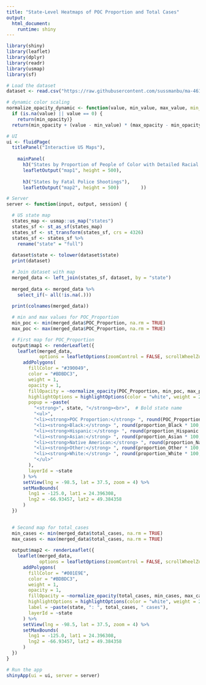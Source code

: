 ```yaml
---
title: "State-Level Heatmaps of POC Proportion and Total Cases"
output: 
  html_document:
    runtime: shiny
---
```


```r
library(shiny)
library(leaflet)
library(dplyr)
library(readr)
library(usmap)
library(sf)

# Load the dataset
dataset <- read.csv("https://raw.githubusercontent.com/sussmanbu/ma-4615-fa24-final-project-group-thirteen/dcd006d271391a7e3622cf4dc7044365b3dedfab/dataset/merged_dataset_with_race.csv")

# dynamic color scaling
normalize_opacity_dynamic <- function(value, min_value, max_value, min_opacity = 0.2, max_opacity = 1) {
  if (is.na(value) || value == 0) {
    return(min_opacity)}
  return(min_opacity + (value - min_value) * (max_opacity - min_opacity) / (max_value - min_value))}

# UI
ui <- fluidPage(
  titlePanel("Interactive US Maps"),
    
    mainPanel(
      h3("States by Proportion of People of Color with Detailed Racial Breakdown"),
      leafletOutput("map1", height = 500),
      
      h3("States by Fatal Police Shootings"),
      leafletOutput("map2", height = 500)        ))

# Server
server <- function(input, output, session) {

  # US state map
  states_map <- usmap::us_map("states")
  states_sf <- st_as_sf(states_map)
  states_sf <- st_transform(states_sf, crs = 4326)
  states_sf <- states_sf %>%
    rename("state" = "full")
  
  dataset$state <- tolower(dataset$state)
  print(dataset)

  # Join dataset with map 
  merged_data <- left_join(states_sf, dataset, by = "state")
  
  merged_data <- merged_data %>%
    select_if(~ all(!is.na(.)))
  
  print(colnames(merged_data))

  # min and max values for POC_Proportion
  min_poc <- min(merged_data$POC_Proportion, na.rm = TRUE)
  max_poc <- max(merged_data$POC_Proportion, na.rm = TRUE)

  # First map for POC_Proportion 
  output$map1 <- renderLeaflet({
    leaflet(merged_data, 
            options = leafletOptions(zoomControl = FALSE, scrollWheelZoom = FALSE)) %>%
      addPolygons(
        fillColor = "#390049",
        color = "#BDBDC3", 
        weight = 1, 
        opacity = 1, 
        fillOpacity = ~normalize_opacity(POC_Proportion, min_poc, max_poc), 
        highlightOptions = highlightOptions(color = "white", weight = 2, bringToFront = TRUE),
        popup = ~paste(
          "<strong>", state, "</strong><br>",  # Bold state name
          "<ul>",
          "<li><strong>POC Proportion:</strong> ", round(POC_Proportion * 100, 2), "%</li>",
          "<li><strong>Black:</strong> ", round(proportion_Black * 100, 2), "%</li>",
          "<li><strong>Hispanic:</strong> ", round(proportion_Hispanic * 100, 2), "%</li>",
          "<li><strong>Asian:</strong> ", round(proportion_Asian * 100, 2), "%</li>",
          "<li><strong>Native American:</strong> ", round(proportion_Native_American * 100, 2), "%</li>",
          "<li><strong>Other:</strong> ", round(proportion_Other * 100, 2), "%</li>",
          "<li><strong>White:</strong> ", round(proportion_White * 100, 2), "%</li>",
          "</ul>"
        ),
        layerId = ~state
      ) %>%
      setView(lng = -98.5, lat = 37.5, zoom = 4) %>%  
      setMaxBounds(
        lng1 = -125.0, lat1 = 24.396308,  
        lng2 = -66.93457, lat2 = 49.384358 
      ) 
  })

  
  # Second map for total_cases 
  min_cases <- min(merged_data$total_cases, na.rm = TRUE)
  max_cases <- max(merged_data$total_cases, na.rm = TRUE)
  
  output$map2 <- renderLeaflet({
    leaflet(merged_data, 
            options = leafletOptions(zoomControl = FALSE, scrollWheelZoom = FALSE)) %>%
      addPolygons(
        fillColor = "#001E9E",  
        color = "#BDBDC3", 
        weight = 1, 
        opacity = 1, 
        fillOpacity = ~normalize_opacity(total_cases, min_cases, max_cases),  
        highlightOptions = highlightOptions(color = "white", weight = 2, bringToFront = TRUE),
        label = ~paste(state, ": ", total_cases, " cases"),
        layerId = ~state
      ) %>%
      setView(lng = -98.5, lat = 37.5, zoom = 4) %>% 
      setMaxBounds(
        lng1 = -125.0, lat1 = 24.396308,
        lng2 = -66.93457, lat2 = 49.384358
      )
  })
}

# Run the app
shinyApp(ui = ui, server = server)

```
